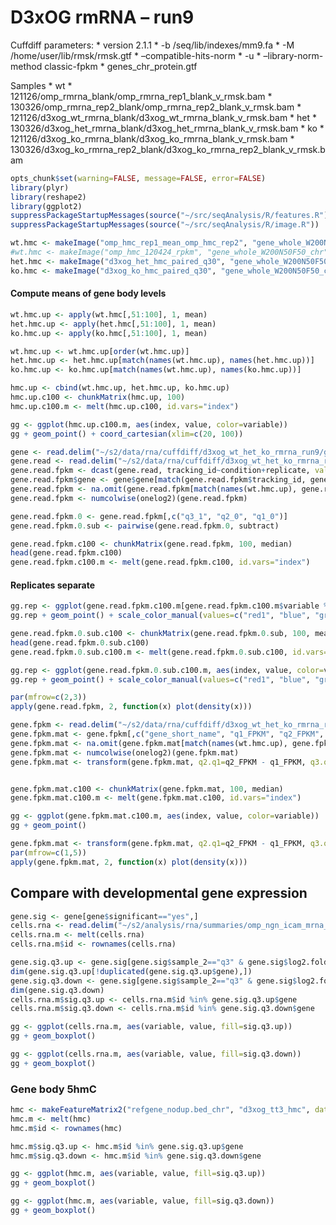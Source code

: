 D3xOG rmRNA -- run9
========================================================

Cuffdiff parameters:
* version 2.1.1
* -b /seq/lib/indexes/mm9.fa 
* -M /home/user/lib/rmsk/rmsk.gtf 
* --compatible-hits-norm
* -u
* --library-norm-method classic-fpkm
* genes_chr_protein.gtf

Samples
  * wt
    * 121126/omp_rmrna_blank/omp_rmrna_rep1_blank_v_rmsk.bam
    * 130326/omp_rmrna_rep2_blank/omp_rmrna_rep2_blank_v_rmsk.bam
    * 121126/d3xog_wt_rmrna_blank/d3xog_wt_rmrna_blank_v_rmsk.bam
  * het 
    * 130326/d3xog_het_rmrna_blank/d3xog_het_rmrna_blank_v_rmsk.bam
  * ko
    * 121126/d3xog_ko_rmrna_blank/d3xog_ko_rmrna_blank_v_rmsk.bam
    * 130326/d3xog_ko_rmrna_rep2_blank/d3xog_ko_rmrna_rep2_blank_v_rmsk.bam
    
```r
opts_chunk$set(warning=FALSE, message=FALSE, error=FALSE)
library(plyr)
library(reshape2)
library(ggplot2)
suppressPackageStartupMessages(source("~/src/seqAnalysis/R/features.R"))
suppressPackageStartupMessages(source("~/src/seqAnalysis/R/image.R"))
```

  
```r
wt.hmc <- makeImage("omp_hmc_rep1_mean_omp_hmc_rep2", "gene_whole_W200N50F50_chr", data_type="rpkm/mean", image=F)
#wt.hmc <- makeImage("omp_hmc_120424_rpkm", "gene_whole_W200N50F50_chr", data_type="rpkm/mean", image=F)
het.hmc <- makeImage("d3xog_het_hmc_paired_q30", "gene_whole_W200N50F50_chr", data_type="rpkm/mean", image=F)
ko.hmc <- makeImage("d3xog_ko_hmc_paired_q30", "gene_whole_W200N50F50_chr", data_type="rpkm/mean", image=F)
```

#### Compute means of gene body levels
```r
wt.hmc.up <- apply(wt.hmc[,51:100], 1, mean)
het.hmc.up <- apply(het.hmc[,51:100], 1, mean)
ko.hmc.up <- apply(ko.hmc[,51:100], 1, mean)

wt.hmc.up <- wt.hmc.up[order(wt.hmc.up)]
het.hmc.up <- het.hmc.up[match(names(wt.hmc.up), names(het.hmc.up))]
ko.hmc.up <- ko.hmc.up[match(names(wt.hmc.up), names(ko.hmc.up))]

hmc.up <- cbind(wt.hmc.up, het.hmc.up, ko.hmc.up)
hmc.up.c100 <- chunkMatrix(hmc.up, 100)
hmc.up.c100.m <- melt(hmc.up.c100, id.vars="index")
```

```r
gg <- ggplot(hmc.up.c100.m, aes(index, value, color=variable))
gg + geom_point() + coord_cartesian(xlim=c(20, 100))
```


```r
gene <- read.delim("~/s2/data/rna/cuffdiff/d3xog_wt_het_ko_rmrna_run9/gene_exp.diff")
gene.read <- read.delim("~/s2/data/rna/cuffdiff/d3xog_wt_het_ko_rmrna_run9/genes.read_group_tracking")
gene.read.fpkm <- dcast(gene.read, tracking_id~condition+replicate, value.var="FPKM")
gene.read.fpkm$gene <- gene$gene[match(gene.read.fpkm$tracking_id, gene$test_id)]
gene.read.fpkm <- na.omit(gene.read.fpkm[match(names(wt.hmc.up), gene.read.fpkm$gene),])
gene.read.fpkm <- numcolwise(onelog2)(gene.read.fpkm)
```

```r
gene.read.fpkm.0 <- gene.read.fpkm[,c("q3_1", "q2_0", "q1_0")]
gene.read.fpkm.0.sub <- pairwise(gene.read.fpkm.0, subtract)
```

```r
gene.read.fpkm.c100 <- chunkMatrix(gene.read.fpkm, 100, median)
head(gene.read.fpkm.c100)
gene.read.fpkm.c100.m <- melt(gene.read.fpkm.c100, id.vars="index")
```

#### Replicates separate
```r
gg.rep <- ggplot(gene.read.fpkm.c100.m[gene.read.fpkm.c100.m$variable %in% c("q1_0", "q2_0", "q3_0"),], aes(index, value, color=variable))
gg.rep + geom_point() + scale_color_manual(values=c("red1", "blue", "green2"))

```

```r
gene.read.fpkm.0.sub.c100 <- chunkMatrix(gene.read.fpkm.0.sub, 100, mean)
head(gene.read.fpkm.0.sub.c100)
gene.read.fpkm.0.sub.c100.m <- melt(gene.read.fpkm.0.sub.c100, id.vars="index")
```

```r
gg.rep <- ggplot(gene.read.fpkm.0.sub.c100.m, aes(index, value, color=variable))
gg.rep + geom_point() + scale_color_manual(values=c("red1", "blue", "green2"))

```

```r
par(mfrow=c(2,3))
apply(gene.read.fpkm, 2, function(x) plot(density(x)))
```

```r
gene.fpkm <- read.delim("~/s2/data/rna/cuffdiff/d3xog_wt_het_ko_rmrna_run9/genes.fpkm_tracking")
gene.fpkm.mat <- gene.fpkm[,c("gene_short_name", "q1_FPKM", "q2_FPKM", "q3_FPKM")]
gene.fpkm.mat <- na.omit(gene.fpkm.mat[match(names(wt.hmc.up), gene.fpkm.mat[,1]),])
gene.fpkm.mat <- numcolwise(onelog2)(gene.fpkm.mat)
gene.fpkm.mat <- transform(gene.fpkm.mat, q2.q1=q2_FPKM - q1_FPKM, q3.q1=q3_FPKM - q1_FPKM)


gene.fpkm.mat.c100 <- chunkMatrix(gene.fpkm.mat, 100, median)
gene.fpkm.mat.c100.m <- melt(gene.fpkm.mat.c100, id.vars="index")
```


```r
gg <- ggplot(gene.fpkm.mat.c100.m, aes(index, value, color=variable))
gg + geom_point()
```

```r
gene.fpkm.mat <- transform(gene.fpkm.mat, q2.q1=q2_FPKM - q1_FPKM, q3.q1=q3_FPKM - q1_FPKM)
par(mfrow=c(1,5))
apply(gene.fpkm.mat, 2, function(x) plot(density(x)))
```

Compare with developmental gene expression 
--------------------------------------------------
```r
gene.sig <- gene[gene$significant=="yes",]
cells.rna <- read.delim("~/s2/analysis/rna/summaries/omp_ngn_icam_mrna_dup_biasCorrect_plus1_log2")
cells.rna.m <- melt(cells.rna)
cells.rna.m$id <- rownames(cells.rna)
```

```r
gene.sig.q3.up <- gene.sig[gene.sig$sample_2=="q3" & gene.sig$log2.fold_change.>0,]
dim(gene.sig.q3.up[!duplicated(gene.sig.q3.up$gene),])
gene.sig.q3.down <- gene.sig[gene.sig$sample_2=="q3" & gene.sig$log2.fold_change.<0,]
dim(gene.sig.q3.down)
cells.rna.m$sig.q3.up <- cells.rna.m$id %in% gene.sig.q3.up$gene
cells.rna.m$sig.q3.down <- cells.rna.m$id %in% gene.sig.q3.down$gene
```

```r
gg <- ggplot(cells.rna.m, aes(variable, value, fill=sig.q3.up))
gg + geom_boxplot()
```

```r
gg <- ggplot(cells.rna.m, aes(variable, value, fill=sig.q3.down))
gg + geom_boxplot()

```

### Gene body 5hmC 
```r
hmc <- makeFeatureMatrix2("refgene_nodup.bed_chr", "d3xog_tt3_hmc", data_type="rpkm/mean")
hmc.m <- melt(hmc)
hmc.m$id <- rownames(hmc)
```

```r
hmc.m$sig.q3.up <- hmc.m$id %in% gene.sig.q3.up$gene
hmc.m$sig.q3.down <- hmc.m$id %in% gene.sig.q3.down$gene
```

```r
gg <- ggplot(hmc.m, aes(variable, value, fill=sig.q3.up))
gg + geom_boxplot()
```

```r
gg <- ggplot(hmc.m, aes(variable, value, fill=sig.q3.down))
gg + geom_boxplot()

```
